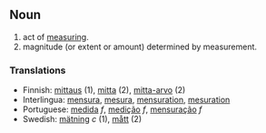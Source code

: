 ==Noun==
# act of [[measure|measuring]].
# magnitude (or extent or amount) determined by measurement.

===Translations===
*Finnish: [[mittaus]] (1), [[mitta]] (2), [[mitta-arvo]] (2)
*Interlingua: [[mensura]], [[mesura]], [[mensuration]], [[mesuration]]
*Portuguese: [[medida]] ''f'', [[medição]] ''f'', [[mensuração]] ''f''
*Swedish: [[mätning]] ''c'' (1), [[mått]] (2)